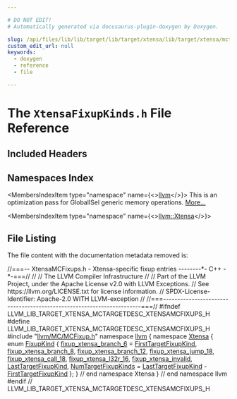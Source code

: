 ```yaml
---

# DO NOT EDIT!
# Automatically generated via docusaurus-plugin-doxygen by Doxygen.

slug: /api/files/lib/lib/target/lib/target/xtensa/lib/target/xtensa/mctargetdesc/xtensafixupkinds-h
custom_edit_url: null
keywords:
  - doxygen
  - reference
  - file

---
```





# The `XtensaFixupKinds.h` File Reference

<DoxygenPage pluginConfig={pluginConfig}>



## Included Headers

<IncludesList>
<IncludesListItem
  filePath="llvm/MC/MCFixup.h"
  permalink="/docs/api/files/include/include/llvm/include/llvm/mc/mcfixup-h"
  isLocal="true" />
</IncludesList>

## Namespaces Index

<MembersIndex>

<MembersIndexItem
  type="namespace"
  name={<><a href="/docs/api/namespaces/llvm">llvm</a></>}>
This is an optimization pass for GlobalISel generic memory operations. <a href="/docs/api/namespaces/llvm/#details">More...</a>
</MembersIndexItem>

<MembersIndexItem
  type="namespace"
  name={<><a href="/docs/api/namespaces/llvm/xtensa">llvm::Xtensa</a></>}>
</MembersIndexItem>

</MembersIndex>


## File Listing

The file content with the documentation metadata removed is:

<ProgramListing>

<Link id="l00001" /><CodeLine lineNumber="1"><span class="doxyHighlightComment">//===-- XtensaMCFixups.h - Xtensa-specific fixup entries --------&#42;- C++ -&#42;-===//</span></CodeLine>
<Link id="l00002" /><CodeLine lineNumber="2"><span class="doxyHighlightComment">//</span></CodeLine>
<Link id="l00003" /><CodeLine lineNumber="3"><span class="doxyHighlightComment">//                     The LLVM Compiler Infrastructure</span></CodeLine>
<Link id="l00004" /><CodeLine lineNumber="4"><span class="doxyHighlightComment">//</span></CodeLine>
<Link id="l00005" /><CodeLine lineNumber="5"><span class="doxyHighlightComment">// Part of the LLVM Project, under the Apache License v2.0 with LLVM Exceptions.</span></CodeLine>
<Link id="l00006" /><CodeLine lineNumber="6"><span class="doxyHighlightComment">// See https://llvm.org/LICENSE.txt for license information.</span></CodeLine>
<Link id="l00007" /><CodeLine lineNumber="7"><span class="doxyHighlightComment">// SPDX-License-Identifier: Apache-2.0 WITH LLVM-exception</span></CodeLine>
<Link id="l00008" /><CodeLine lineNumber="8"><span class="doxyHighlightComment">//</span></CodeLine>
<Link id="l00009" /><CodeLine lineNumber="9"><span class="doxyHighlightComment">//===----------------------------------------------------------------------===//</span></CodeLine>
<Link id="l00010" /><CodeLine lineNumber="10"></CodeLine>
<Link id="l00011" /><CodeLine lineNumber="11"><span class="doxyHighlightPreprocessor">#ifndef LLVM&#95;LIB&#95;TARGET&#95;XTENSA&#95;MCTARGETDESC&#95;XTENSAMCFIXUPS&#95;H</span></CodeLine>
<Link id="l00012" /><CodeLine lineNumber="12"><span class="doxyHighlightPreprocessor">#define LLVM&#95;LIB&#95;TARGET&#95;XTENSA&#95;MCTARGETDESC&#95;XTENSAMCFIXUPS&#95;H</span></CodeLine>
<Link id="l00013" /><CodeLine lineNumber="13"></CodeLine>
<Link id="l00014" /><CodeLine lineNumber="14"><span class="doxyHighlightPreprocessor">#include &quot;<a href="/docs/api/files/include/include/llvm/include/llvm/mc/mcfixup-h">llvm/MC/MCFixup.h</a>&quot;</span></CodeLine>
<Link id="l00015" /><CodeLine lineNumber="15"></CodeLine>
<Link id="l00016" /><CodeLine lineNumber="16"><span class="doxyHighlightKeyword">namespace </span><span class="doxyHighlight"><a href="/docs/api/namespaces/llvm">llvm</a> &#123;</span></CodeLine>
<Link id="l00017" /><CodeLine lineNumber="17" lineLink="/docs/api/namespaces/llvm/xtensa"><span class="doxyHighlightKeyword">namespace </span><span class="doxyHighlight"><a href="/docs/api/namespaces/llvm/xtensa">Xtensa</a> &#123;</span></CodeLine>
<Link id="l00018" /><CodeLine lineNumber="18" lineLink="/docs/api/namespaces/llvm/xtensa/#a7660016e6225977067ab7a52b8b79139"><span class="doxyHighlightKeyword">enum</span><span class="doxyHighlight"> <a href="/docs/api/namespaces/llvm/xtensa/#a7660016e6225977067ab7a52b8b79139">FixupKind</a> &#123;</span></CodeLine>
<Link id="l00019" /><CodeLine lineNumber="19" lineLink="/docs/api/namespaces/llvm/xtensa/#a7660016e6225977067ab7a52b8b79139a5792ea157beaf1cfbf6f8f483b01e8af"><span class="doxyHighlight">  <a href="/docs/api/namespaces/llvm/xtensa/#a7660016e6225977067ab7a52b8b79139a5792ea157beaf1cfbf6f8f483b01e8af">fixup&#95;xtensa&#95;branch&#95;6</a> = <a href="/docs/api/namespaces/llvm/#a84cef097f15848752272d38769011f58a02772a67f2052ae04bb9ef1ff9dc3cf8">FirstTargetFixupKind</a>,</span></CodeLine>
<Link id="l00020" /><CodeLine lineNumber="20" lineLink="/docs/api/namespaces/llvm/xtensa/#a7660016e6225977067ab7a52b8b79139a3fc9f6933faa36f6115502ad28d83884"><span class="doxyHighlight">  <a href="/docs/api/namespaces/llvm/xtensa/#a7660016e6225977067ab7a52b8b79139a3fc9f6933faa36f6115502ad28d83884">fixup&#95;xtensa&#95;branch&#95;8</a>,</span></CodeLine>
<Link id="l00021" /><CodeLine lineNumber="21" lineLink="/docs/api/namespaces/llvm/xtensa/#a7660016e6225977067ab7a52b8b79139a245faf4bead69100d71b864e34a61288"><span class="doxyHighlight">  <a href="/docs/api/namespaces/llvm/xtensa/#a7660016e6225977067ab7a52b8b79139a245faf4bead69100d71b864e34a61288">fixup&#95;xtensa&#95;branch&#95;12</a>,</span></CodeLine>
<Link id="l00022" /><CodeLine lineNumber="22" lineLink="/docs/api/namespaces/llvm/xtensa/#a7660016e6225977067ab7a52b8b79139afda3cf189692b2acad44b63268ef2698"><span class="doxyHighlight">  <a href="/docs/api/namespaces/llvm/xtensa/#a7660016e6225977067ab7a52b8b79139afda3cf189692b2acad44b63268ef2698">fixup&#95;xtensa&#95;jump&#95;18</a>,</span></CodeLine>
<Link id="l00023" /><CodeLine lineNumber="23" lineLink="/docs/api/namespaces/llvm/xtensa/#a7660016e6225977067ab7a52b8b79139a83acfe932684605f57edc1dc381e3496"><span class="doxyHighlight">  <a href="/docs/api/namespaces/llvm/xtensa/#a7660016e6225977067ab7a52b8b79139a83acfe932684605f57edc1dc381e3496">fixup&#95;xtensa&#95;call&#95;18</a>,</span></CodeLine>
<Link id="l00024" /><CodeLine lineNumber="24" lineLink="/docs/api/namespaces/llvm/xtensa/#a7660016e6225977067ab7a52b8b79139a7d2505eb255d54422355d2f809a68e05"><span class="doxyHighlight">  <a href="/docs/api/namespaces/llvm/xtensa/#a7660016e6225977067ab7a52b8b79139a7d2505eb255d54422355d2f809a68e05">fixup&#95;xtensa&#95;l32r&#95;16</a>,</span></CodeLine>
<Link id="l00025" /><CodeLine lineNumber="25" lineLink="/docs/api/namespaces/llvm/xtensa/#a7660016e6225977067ab7a52b8b79139ad08546373b51f49c9e69a8332e14eb1b"><span class="doxyHighlight">  <a href="/docs/api/namespaces/llvm/xtensa/#a7660016e6225977067ab7a52b8b79139ad08546373b51f49c9e69a8332e14eb1b">fixup&#95;xtensa&#95;invalid</a>,</span></CodeLine>
<Link id="l00026" /><CodeLine lineNumber="26" lineLink="/docs/api/namespaces/llvm/xtensa/#a7660016e6225977067ab7a52b8b79139af15b99e316b3c4990adf4a1ea7828518"><span class="doxyHighlight">  <a href="/docs/api/namespaces/llvm/xtensa/#a7660016e6225977067ab7a52b8b79139af15b99e316b3c4990adf4a1ea7828518">LastTargetFixupKind</a>,</span></CodeLine>
<Link id="l00027" /><CodeLine lineNumber="27" lineLink="/docs/api/namespaces/llvm/xtensa/#a7660016e6225977067ab7a52b8b79139ae1d153b6ca9da4594ba5804b08a2ebd4"><span class="doxyHighlight">  <a href="/docs/api/namespaces/llvm/xtensa/#a7660016e6225977067ab7a52b8b79139ae1d153b6ca9da4594ba5804b08a2ebd4">NumTargetFixupKinds</a> = <a href="/docs/api/namespaces/llvm/xtensa/#a7660016e6225977067ab7a52b8b79139af15b99e316b3c4990adf4a1ea7828518">LastTargetFixupKind</a> - <a href="/docs/api/namespaces/llvm/#a84cef097f15848752272d38769011f58a02772a67f2052ae04bb9ef1ff9dc3cf8">FirstTargetFixupKind</a></span></CodeLine>
<Link id="l00028" /><CodeLine lineNumber="28"><span class="doxyHighlight">&#125;;</span></CodeLine>
<Link id="l00029" /><CodeLine lineNumber="29"><span class="doxyHighlight">&#125; </span><span class="doxyHighlightComment">// end namespace Xtensa</span></CodeLine>
<Link id="l00030" /><CodeLine lineNumber="30"><span class="doxyHighlight">&#125; </span><span class="doxyHighlightComment">// end namespace llvm</span></CodeLine>
<Link id="l00031" /><CodeLine lineNumber="31"></CodeLine>
<Link id="l00032" /><CodeLine lineNumber="32"><span class="doxyHighlightPreprocessor">#endif </span><span class="doxyHighlightComment">// LLVM&#95;LIB&#95;TARGET&#95;XTENSA&#95;MCTARGETDESC&#95;XTENSAMCFIXUPS&#95;H</span></CodeLine>

</ProgramListing>


</DoxygenPage>
